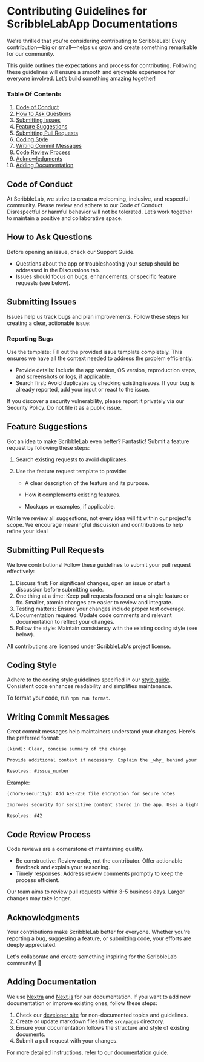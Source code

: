 
# Contributing Guidelines for ScribbleLabApp Documentations

We're thrilled that you're considering contributing to ScribbleLab! Every contribution—big or small—helps us grow and create something remarkable for our community.

This guide outlines the expectations and process for contributing. Following these guidelines will ensure a smooth and enjoyable experience for everyone involved. Let’s build something amazing together!

### Table Of Contents

1. [Code of Conduct](#code-of-conduct)
2. [How to Ask Questions](#how-to-ask-questions)
3. [Submitting Issues](#submitting-issues)
4. [Feature Suggestions](#feature-suggestions)
5. [Submitting Pull Requests](#submitting-pull-requests)
6. [Coding Style](#coding-style)
7. [Writing Commit Messages](#writing-commit-messages)
8. [Code Review Process](#code-review-process)
9. [Acknowledgments](#acknowledgments)
10. [Adding Documentation](#adding-documentation)

## Code of Conduct

At ScribbleLab, we strive to create a welcoming, inclusive, and respectful community. Please review and adhere to our Code of Conduct. Disrespectful or harmful behavior will not be tolerated. Let’s work together to maintain a positive and collaborative space.

## How to Ask Questions

Before opening an issue, check our Support Guide.

- Questions about the app or troubleshooting your setup should be addressed in the Discussions tab.
- Issues should focus on bugs, enhancements, or specific feature requests (see below).

## Submitting Issues

Issues help us track bugs and plan improvements. Follow these steps for creating a clear, actionable issue:

### Reporting Bugs

Use the template: Fill out the provided issue template completely. This ensures we have all the context needed to address the problem efficiently.

- Provide details: Include the app version, OS version, reproduction steps, and screenshots or logs, if applicable.
- Search first: Avoid duplicates by checking existing issues. If your bug is already reported, add your input or react to the issue.

If you discover a security vulnerability, please report it privately via our Security Policy. Do not file it as a public issue.

## Feature Suggestions

Got an idea to make ScribbleLab even better? Fantastic! Submit a feature request by following these steps:

1. Search existing requests to avoid duplicates.
2. Use the feature request template to provide:

   - A clear description of the feature and its purpose.

   - How it complements existing features.

   - Mockups or examples, if applicable.

While we review all suggestions, not every idea will fit within our project's scope. We encourage meaningful discussion and contributions to help refine your idea!

## Submitting Pull Requests

We love contributions! Follow these guidelines to submit your pull request effectively:

1. Discuss first: For significant changes, open an issue or start a discussion before submitting code.
2. One thing at a time: Keep pull requests focused on a single feature or fix. Smaller, atomic changes are easier to review and integrate.
3. Testing matters: Ensure your changes include proper test coverage.
4. Documentation required: Update code comments and relevant documentation to reflect your changes.
5. Follow the style: Maintain consistency with the existing coding style (see below).

<Callout type="info" emoji="ℹ️">
  All contributions are licensed under ScribbleLab's project license.
</Callout>

## Coding Style

Adhere to the coding style guidelines specified in our [style guide](). Consistent code enhances readability and simplifies maintenance.

To format your code, run `npm run format`.

## Writing Commit Messages

Great commit messages help maintainers understand your changes.
Here's the preferred format:

```md
(kind): Clear, concise summary of the change

Provide additional context if necessary. Explain the _why_ behind your changes, not just the _what_. Reference related issues when applicable.

Resolves: #issue_number
```

Example:

```md
(chore/security): Add AES-256 file encryption for secure notes

Improves security for sensitive content stored in the app. Uses a lightweight C library to ensure fast performance.

Resolves: #42
```

## Code Review Process

Code reviews are a cornerstone of maintaining quality.

- Be constructive: Review code, not the contributor. Offer actionable feedback and explain your reasoning.
- Timely responses: Address review comments promptly to keep the process efficient.

Our team aims to review pull requests within 3-5 business days. Larger changes may take longer.

## Acknowledgments

Your contributions make ScribbleLab better for everyone. Whether you're reporting a bug, suggesting a feature, or submitting code, your efforts are deeply appreciated.

Let's collaborate and create something inspiring for the ScribbleLab community! 🚀

## Adding Documentation

We use [Nextra](https://nextra.vercel.app/) and [Next.js](https://nextjs.org/) for our documentation. If you want to add new documentation or improve existing ones, follow these steps:

1. Check our [developer site]() for non-documented topics and guidelines.
2. Create or update markdown files in the `src/pages` directory.
3. Ensure your documentation follows the structure and style of existing documents.
4. Submit a pull request with your changes.

For more detailed instructions, refer to our [documentation guide]().

<Feedback />